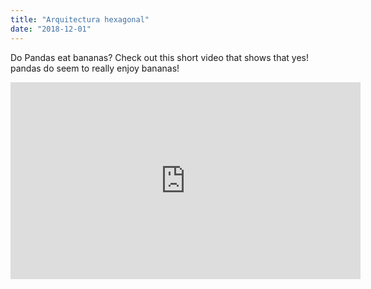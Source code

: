 ```yaml
---
title: "Arquitectura hexagonal"
date: "2018-12-01"
---
```


Do Pandas eat bananas? Check out this short video that shows that yes! pandas do
seem to really enjoy bananas!

<iframe
  width="560"
  height="315"
  src="https://www.youtube.com/embed/4SZl1r2O_bY"
  frameborder="0"
  allowfullscreen
/>

Or do we need more stuff

# Hi

Hi, hello
